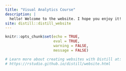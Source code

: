 ```yaml
---
title: "Visual Analytics Course"
description: |
  hello! Welcome to the website. I hope you enjoy it!
site: distill::distill_website
---
```


```r
knitr::opts_chunk$set(echo = TRUE,
                      eval = TRUE,
                      warning = FALSE,
                      message = FALSE)

# Learn more about creating websites with Distill at:
# https://rstudio.github.io/distill/website.html

```
